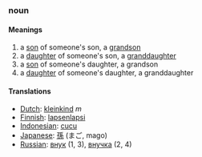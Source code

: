 ===noun===
====Meanings====
#a [[son]] of someone's son, a [[grandson]]
#a [[daughter]] of someone's son, a [[granddaughter]]
#a [[son]] of someone's daughter, a grandson
#a [[daughter]] of someone's daughter, a granddaughter
====Translations====
*[[Dutch]]: [[kleinkind]] ''m''
*[[Finnish]]: [[lapsenlapsi]]
*[[Indonesian]]: [[cucu]]
*[[Japanese]]: [[孫]] (まご, mago)
*[[Russian]]: [[внук]] (1, 3), [[внучка]] (2, 4)